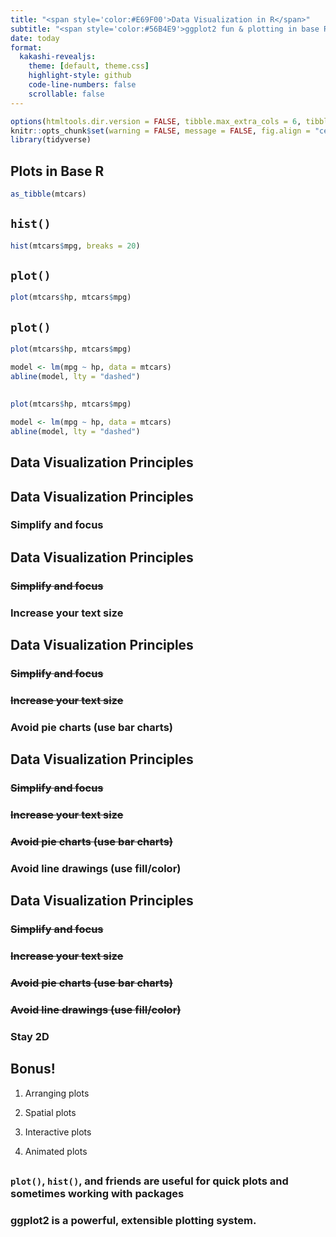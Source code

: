 ```yaml
---
title: "<span style='color:#E69F00'>Data Visualization in R</span>"
subtitle: "<span style='color:#56B4E9'>ggplot2 fun & plotting in base R</span> <br>"
date: today
format: 
  kakashi-revealjs: 
    theme: [default, theme.css]
    highlight-style: github
    code-line-numbers: false
    scrollable: false
---
```


```r
options(htmltools.dir.version = FALSE, tibble.max_extra_cols = 6, tibble.width = 60)
knitr::opts_chunk$set(warning = FALSE, message = FALSE, fig.align = "center", dpi = 320, fig.height = 4)
library(tidyverse)
```

## Plots in Base R

```r
as_tibble(mtcars)
```

## `hist()`

```r
hist(mtcars$mpg, breaks = 20)
```

## `plot()`

```r
plot(mtcars$hp, mtcars$mpg)
```

## `plot()`

```r
plot(mtcars$hp, mtcars$mpg)

model <- lm(mpg ~ hp, data = mtcars)
abline(model, lty = "dashed")
```

##

```r
plot(mtcars$hp, mtcars$mpg)

model <- lm(mpg ~ hp, data = mtcars)
abline(model, lty = "dashed")
```

## Data Visualization Principles {.inverse .center}

## Data Visualization Principles {.inverse .center}

### **Simplify and focus**

## Data Visualization Principles {.inverse .center}

### ~~Simplify and focus~~
### **Increase your text size**

## Data Visualization Principles {.inverse .center}

### ~~Simplify and focus~~
### ~~Increase your text size~~
### **Avoid pie charts (use bar charts)**

## Data Visualization Principles {.inverse .center}

### ~~Simplify and focus~~
### ~~Increase your text size~~
### ~~Avoid pie charts (use bar charts)~~
### **Avoid line drawings (use fill/color)**

## Data Visualization Principles {.inverse .center}

### ~~Simplify and focus~~
### ~~Increase your text size~~
### ~~Avoid pie charts (use bar charts)~~
### ~~Avoid line drawings (use fill/color)~~
### **Stay 2D**

## **Bonus!** {.inverse}

::: {.incremental}
1. Arranging plots

2. Spatial plots

3. Interactive plots

4. Animated plots
:::

## {.inverse .takeaway}

### **`plot()`, `hist()`, and friends are useful for quick plots and sometimes working with packages**

### **ggplot2 is a powerful, extensible plotting system.**